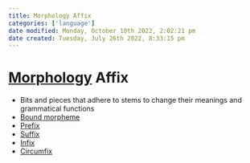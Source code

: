 ```yaml
---
title: Morphology Affix
categories: ['language']
date modified: Monday, October 10th 2022, 2:02:21 pm
date created: Tuesday, July 26th 2022, 8:33:15 pm
---
```


# [Morphology](Morphology.qmd) Affix
- Bits and pieces that adhere to stems to change their meanings and grammatical functions
- [Bound morpheme](Bound%20morpheme.qmd)
- [Prefix](Prefix.qmd)
- [Suffix](Suffix.qmd)
- [Infix](Infix.qmd)
- [Circumfix](Circumfix.qmd)



